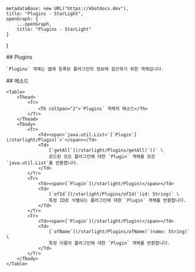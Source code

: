 
    metadataBase: new URL("https://kbotdocs.dev"),
    title: "Plugins - StarLight",
    openGraph: {
        ...openGraph,
        title: "Plugins - StarLight"
    }
}

<Section>
    ## Plugins

    `Plugins` 객체는 앱에 등록된 플러그인의 정보에 접근하기 위한 객체입니다.
</Section>
<Section>
    ## 메소드

    <Table>
        <Thead>
            <Tr>
                <Th colSpan="2">`Plugins` 객체의 메소드</Th>
            </Tr>
        </Thead>
        <Tbody>
            <Tr>
                <Td><span>`java.util.List<`[`Plugin`](/starlight/Plugin)`>`</span></Td>
                <Td>
                    [`getAll`](/starlight/Plugins/getAll)`()` \
                    로드된 모든 플러그인에 대한 `Plugin` 객체를 모은 `java.util.List`를 반환합니다.
                </Td>
            </Tr>
            <Tr>
                <Td><span>[`Plugin`](/starlight/Plugin)</span></Td>
                <Td>
                    [`ofId`](/starlight/Plugins/ofId)`(id: String)` \
                    특정 ID로 식별되는 플러그인에 대한 `Plugin` 객체를 반환합니다.
                </Td>
            </Tr>
            <Tr>
                <Td><span>[`Plugin`](/starlight/Plugin)</span></Td>
                <Td>
                    [`ofName`](/starlight/Plugins/ofName)`(name: String)` \
                    특정 이름의 플러그인에 대한 `Plugin` 객체를 반환합니다.
                </Td>
            </Tr>
        </Tbody>
    </Table>
</Section>